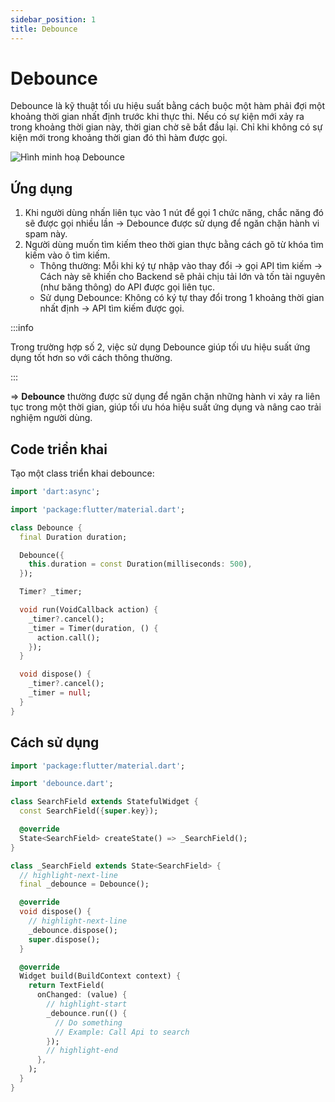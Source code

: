 ```yaml
---
sidebar_position: 1
title: Debounce
---
```


# Debounce

Debounce là kỹ thuật tối ưu hiệu suất bằng cách buộc một hàm phải đợi một khoảng thời gian nhất định trước khi thực thi. 
Nếu có sự kiện mới xảy ra trong khoảng thời gian này, thời gian chờ sẽ bắt đầu lại. 
Chỉ khi không có sự kiện mới trong khoảng thời gian đó thì hàm được gọi.

![Hình minh hoạ Debounce](/docs/flutter-dart/utils/operators/debounce.png)

## Ứng dụng
1. Khi người dùng nhấn liên tục vào 1 nút để gọi 1 chức năng, chắc năng đó sẽ được gọi nhiều lần 
  -> Debounce được sử dụng để ngăn chặn hành vi spam này.
2. Người dùng muốn tìm kiếm theo thời gian thực bằng cách gõ từ khóa tìm kiếm vào ô tìm kiếm.
    - Thông thường: Mỗi khi ký tự nhập vào thay đổi -> gọi API tìm kiếm -> Cách này sẽ khiến cho Backend sẽ phải chịu tải lớn và tốn tài nguyên (như băng thông) do API được gọi liên tục.
    - Sử dụng Debounce: Không có ký tự thay đổi trong 1 khoảng thời gian nhất định -> API tìm kiếm được gọi.  

:::info

Trong trường hợp số 2, việc sử dụng Debounce giúp tối ưu hiệu suất ứng dụng tốt hơn so với cách thông thường.

:::

=> **Debounce** thường được sử dụng để ngăn chặn những hành vi xảy ra liên tục trong một thời gian, giúp tối ưu hóa hiệu suất ứng dụng và nâng cao trải nghiệm người dùng.

## Code triển khai
Tạo một class triển khai debounce:

```dart title="lib/utils/operators/debounce.dart"
import 'dart:async';

import 'package:flutter/material.dart';

class Debounce {
  final Duration duration;

  Debounce({
    this.duration = const Duration(milliseconds: 500),
  });

  Timer? _timer;

  void run(VoidCallback action) {
    _timer?.cancel();
    _timer = Timer(duration, () {
      action.call();
    });
  }

  void dispose() {
    _timer?.cancel();
    _timer = null;
  }
}
```

## Cách sử dụng

```dart 
import 'package:flutter/material.dart';

import 'debounce.dart';

class SearchField extends StatefulWidget {
  const SearchField({super.key});

  @override
  State<SearchField> createState() => _SearchField();
}

class _SearchField extends State<SearchField> {
  // highlight-next-line
  final _debounce = Debounce();

  @override
  void dispose() {
    // highlight-next-line
    _debounce.dispose();
    super.dispose();
  }

  @override
  Widget build(BuildContext context) {
    return TextField(
      onChanged: (value) {
        // highlight-start
        _debounce.run(() {
          // Do something
          // Example: Call Api to search
        });
        // highlight-end
      },
    );
  }
}
```
